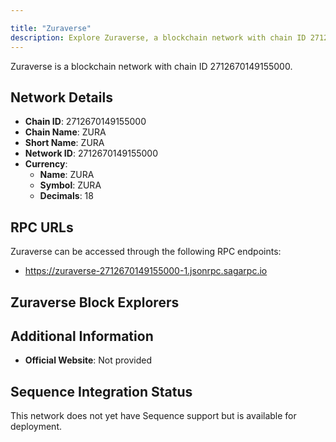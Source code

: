 ```yaml
---

title: "Zuraverse"
description: Explore Zuraverse, a blockchain network with chain ID 2712670149155000. Learn about its native currency, ZURA, and how to interact with the network.
---
```




Zuraverse is a blockchain network with chain ID 2712670149155000.

## Network Details

- **Chain ID**: 2712670149155000
- **Chain Name**: ZURA
- **Short Name**: ZURA
- **Network ID**: 2712670149155000
- **Currency**: 
  - **Name**: ZURA
  - **Symbol**: ZURA
  - **Decimals**: 18

## RPC URLs

Zuraverse can be accessed through the following RPC endpoints:

- https://zuraverse-2712670149155000-1.jsonrpc.sagarpc.io

## Zuraverse Block Explorers



## Additional Information

- **Official Website**: Not provided

## Sequence Integration Status

This network does not yet have Sequence support but is available for deployment.
